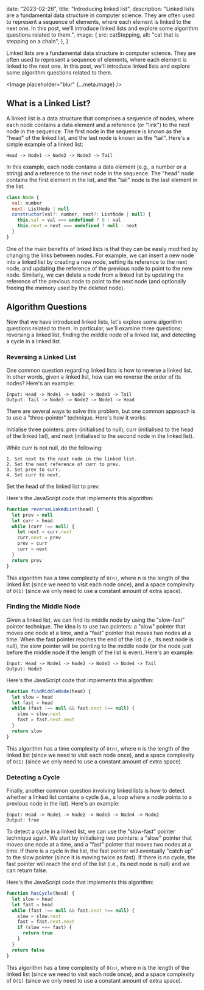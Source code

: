 
  date: "2023-02-26",
  title: "Introducing linked list",
  description:
    "Linked lists are a fundamental data structure in computer science. They are often used to represent a sequence of elements, where each element is linked to the next one. In this post, we'll introduce linked lists and explore some algorithm questions related to them.",
  image: {
    src: catStepping,
    alt: "cat that is stepping on a chain",
  },
}

Linked lists are a fundamental data structure in computer science. They are often used to represent a sequence of elements, where each element is linked to the next one. In this post, we'll introduce linked lists and explore some algorithm questions related to them.

<Image placeholder="blur" {...meta.image} />

## What is a Linked List?

A linked list is a data structure that comprises a sequence of nodes, where each node contains a data element and a reference (or "link") to the next node in the sequence. The first node in the sequence is known as the "head" of the linked list, and the last node is known as the "tail". Here's a simple example of a linked list:

```
Head -> Node1 -> Node2 -> Node3 -> Tail
```

In this example, each node contains a data element (e.g., a number or a string) and a reference to the next node in the sequence. The "head" node contains the first element in the list, and the "tail" node is the last element in the list.

```js
class Node {
  val: number
  next: ListNode | null
  constructor(val?: number, next?: ListNode | null) {
    this.val = val === undefined ? 0 : val
    this.next = next === undefined ? null : next
  }
}
```

One of the main benefits of linked lists is that they can be easily modified by changing the links between nodes. For example, we can insert a new node into a linked list by creating a new node, setting its reference to the next node, and updating the reference of the previous node to point to the new node. Similarly, we can delete a node from a linked list by updating the reference of the previous node to point to the next node (and optionally freeing the memory used by the deleted node).

## Algorithm Questions

Now that we have introduced linked lists, let's explore some algorithm questions related to them. In particular, we'll examine three questions: reversing a linked list, finding the middle node of a linked list, and detecting a cycle in a linked list.

### Reversing a Linked List

One common question regarding linked lists is how to reverse a linked list. In other words, given a linked list, how can we reverse the order of its nodes? Here's an example:

```
Input: Head -> Node1 -> Node2 -> Node3 -> Tail
Output: Tail -> Node3 -> Node2 -> Node1 -> Head
```

There are several ways to solve this problem, but one common approach is to use a "three-pointer" technique. Here's how it works:

Initialise three pointers: prev (initialised to null), curr (initialised to the head of the linked list), and next (initialised to the second node in the linked list).

While curr is not null, do the following:

    1. Set next to the next node in the linked list.
    2. Set the next reference of curr to prev.
    3. Set prev to curr.
    4. Set curr to next.

Set the head of the linked list to prev.

Here's the JavaScript code that implements this algorithm:

```js
function reverseLinkedList(head) {
  let prev = null
  let curr = head
  while (curr !== null) {
    let next = curr.next
    curr.next = prev
    prev = curr
    curr = next
  }
  return prev
}
```

This algorithm has a time complexity of `O(n)`, where n is the length of the linked list (since we need to visit each node once), and a space complexity of `O(1)` (since we only need to use a constant amount of extra space).

### Finding the Middle Node

Given a linked list, we can find its middle node by using the "slow-fast" pointer technique. The idea is to use two pointers: a "slow" pointer that moves one node at a time, and a "fast" pointer that moves two nodes at a time. When the fast pointer reaches the end of the list (i.e., its next node is null), the slow pointer will be pointing to the middle node (or the node just before the middle node if the length of the list is even). Here's an example:

```
Input: Head -> Node1 -> Node2 -> Node3 -> Node4 -> Tail
Output: Node3
```

Here's the JavaScript code that implements this algorithm:

```js
function findMiddleNode(head) {
  let slow = head
  let fast = head
  while (fast !== null && fast.next !== null) {
    slow = slow.next
    fast = fast.next.next
  }
  return slow
}
```

This algorithm has a time complexity of `O(n)`, where n is the length of the linked list (since we need to visit each node once), and a space complexity of `O(1)` (since we only need to use a constant amount of extra space).

### Detecting a Cycle

Finally, another common question involving linked lists is how to detect whether a linked list contains a cycle (i.e., a loop where a node points to a previous node in the list). Here's an example:

```
Input: Head -> Node1 -> Node2 -> Node3 -> Node4 -> Node2
Output: true
```

To detect a cycle in a linked list, we can use the "slow-fast" pointer technique again. We start by initialising two pointers: a "slow" pointer that moves one node at a time, and a "fast" pointer that moves two nodes at a time. If there is a cycle in the list, the fast pointer will eventually "catch up" to the slow pointer (since it is moving twice as fast). If there is no cycle, the fast pointer will reach the end of the list (i.e., its next node is null) and we can return false.

Here's the JavaScript code that implements this algorithm:

```js
function hasCycle(head) {
  let slow = head
  let fast = head
  while (fast !== null && fast.next !== null) {
    slow = slow.next
    fast = fast.next.next
    if (slow === fast) {
      return true
    }
  }
  return false
}
```

This algorithm has a time complexity of `O(n)`, where n is the length of the linked list (since we need to visit each node once), and a space complexity of `O(1)` (since we only need to use a constant amount of extra space).
